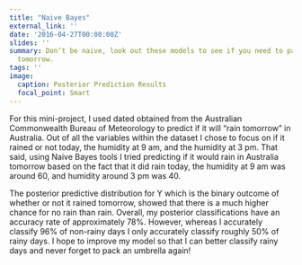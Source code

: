 ```yaml
---
title: "Naive Bayes"
external_link: ''
date: '2016-04-27T00:00:00Z'
slides: ''
summary: Don’t be naive, look out these models to see if you need to pack an umbrella
  tomorrow.
tags: ''
image:
  caption: Posterior Prediction Results
  focal_point: Smart
---
```


For this mini-project, I used dated obtained from the Australian Commonwealth Bureau of Meteorology to predict if it will “rain tomorrow” in Australia. Out of all the variables within the dataset I chose to focus on if it rained or not today, the humidity at 9 am, and the humidity at 3 pm. That said, using Naive Bayes tools I tried predicting if it would rain in Australia tomorrow based on the fact that it did rain today, the humidity at 9 am was around 60, and humidity around 3 pm was 40. 

The posterior predictive distribution for Y which is the binary outcome of whether or not it rained tomorrow, showed that there is a much higher chance for no rain than rain.  Overall, my posterior classifications have an accuracy rate of approximately 78%. However, whereas I accurately classify 96% of non-rainy days I only accurately classify roughly 50% of rainy days. I hope to improve my model so that I can better classify rainy days and never forget to pack an umbrella again! 



